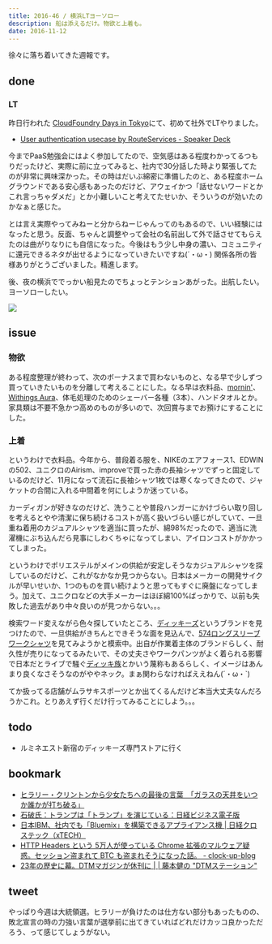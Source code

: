 ```yaml
---
title: 2016-46 / 横浜LTヨーソロー
description: 船は添えるだけ。物欲と上着も。
date: 2016-11-12
---
```



徐々に落ち着いてきた週報です。

done
----

###  LT

昨日行われた [CloudFoundry Days in Tokyo](http://paas.connpass.com/event/43700/)にて、初めて社外でLTやりました。

- [User authentication usecase by RouteServices - Speaker Deck](https://speakerdeck.com/legnoh/user-authentication-usecase-by-routeservices)

今までPaaS勉強会にはよく参加してたので、空気感はある程度わかってるつもりだったけど、実際に前に立ってみると、社内で30分話した時より緊張してたのが非常に興味深かった。その時はだいぶ綿密に準備したのと、ある程度ホームグラウンドである安心感もあったのだけど、アウェイかつ「話せないワードとかこれ言っちゃダメだ」とか小難しいこと考えてたせいか、そういうのが効いたのかなぁと感じた。

とは言え実際やってみねーと分からねーじゃんってのもあるので、いい経験にはなったと思う。反面、ちゃんと調整やって会社の名前出して外で話させてもらえたのは曲がりなりにも自信になった。今後はもう少し中身の濃い、コミュニティに還元できるネタが出せるようになっていきたいですね(´・ω・) 関係各所の皆様ありがとうございました。精進します。

後、夜の横浜ででっかい船見たのでちょっとテンションあがった。出航したい。ヨーソローしたい。

![](/img/blog/2016-46/20161111200854.jpeg)

issue
----

###  物欲

ある程度整理が終わって、次のボーナスまで買わないものと、なる早で少しずつ買っていきたいものを分離して考えることにした。なる早は衣料品、[mornin'](http://mornin.jp)、[Withings Aura](https://www.withings.com/jp/ja/products/aura)、体毛処理のためのシェーバー各種（3本）、ハンドタオルとか。家具類は不要不急かつ高めのものが多いので、次回賞与までお預けにすることにした。

###  上着

というわけで衣料品。今年から、普段着る服を、NIKEのエアフォース1、EDWINの502、ユニクロのAirism、improveで買った赤の長袖シャツでずっと固定しているのだけど、11月になって流石に長袖シャツ1枚では寒くなってきたので、ジャケットの合間に入れる中間着を何にしようか迷っている。

カーディガンが好きなのだけど、洗うことや普段ハンガーにかけづらい取り回しを考えるとやや清潔に保ち続けるコストが高く扱いづらい感じがしていて、一旦重ね着用のカジュアルシャツを適当に買ったが、綿98%だったので、適当に洗濯機にぶち込んだら見事にしわくちゃになってしまい、アイロンコストがかかってしまった。

というわけでポリエステルがメインの供給が安定しそうなカジュアルシャツを探しているのだけど、これがなかなか見つからない。日本はメーカーの開発サイクルが早いせいか、1つのものを買い続けようと思ってもすぐに廃盤になってしまう。加えて、ユニクロなどの大手メーカーはほぼ綿100%ばっかりで、以前も失敗した過去があり中々良いのが見つからない。。。

検索ワード変えながら色々探していたところ、[ディッキーズ](http://dickies.jp/about/)というブランドを見つけたので、一旦供給がきちんとできそうな面を見込んで、[574ロングスリーブワークシャツ](http://dickies-jp.com/fs/dickies/mens_shirt/574)を見てみようかと模索中。出自が作業着主体のブランドらしく、耐久性が売りになってるみたいで、その丈夫さやワークパンツがよく着られる影響で日本だとライブで騒ぐ[ディッキ族](http://matome.naver.jp/odai/2139063021024822501)とかいう蔑称もあるらしく、イメージはあんまり良くなさそうなのがややネック。まぁ関わらなければええねん(´・ω・`)

てか扱ってる店舗がムラサキスポーツとか出てくるんだけど本当大丈夫なんだろうかこれ。とりあえず行くだけ行ってみることにしよう。。。

todo
----

- ルミネエスト新宿のディッキーズ専門ストアに行く

bookmark
----

- [ヒラリー・クリントンから少女たちへの最後の言葉　「ガラスの天井をいつか誰かが打ち破る」](https://www.buzzfeed.com/jp/daisukefuruta/last-message-to-young-girls)
- [石破氏：トランプは「トランプ」を演じている：日経ビジネス電子版](https://business.nikkei.com/atcl/opinion/16/101200023/101300004/)
- [日本IBM、社内でも「Bluemix」を構築できるアプライアンス機 | 日経クロステック（xTECH）](https://xtech.nikkei.com/it/atcl/news/16/110703286/)
- [HTTP Headers という 5万人が使っている Chrome 拡張のマルウェア疑惑。セッション盗まれて BTC も盗まれそうになった話。 - clock-up-blog](https://blog.clock-up.jp/entry/2016/11/03/http-headers-malware)
- [23年の歴史に幕。DTMマガジンが休刊に | | 藤本健の "DTMステーション"](https://www.dtmstation.com/archives/51987030.html)

tweet
----

やっぱり今週は大統領選。ヒラリーが負けたのは仕方ない部分もあったものの、敗北宣言の時の力強い言葉が選挙前に出てきていればどれだけカッコ良かっただろう、って感じてしょうがない。

<X url="https://twitter.com/legnoh/status/796342006444212224" />
<X url="https://twitter.com/legnoh/status/796343505819795457" />

